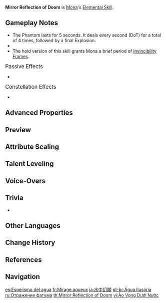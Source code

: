 {{Talent Infobox
|image         = Talent Mirror Reflection of Doom.png
|character     = Mona
|type          = Elemental Skill
|info          = Creates an illusory Phantom of Fate from coalesced waterspouts.<br /><br />'''Phantom'''<br />Has the following special properties:<ul><li>Continuously taunts nearby opponents, attracting their fire.</li><li>Continuously deals {{Color|Hydro DMG}} to nearby opponents.</li><li>When its duration expires, the Phantom explodes, dealing {{Color|[[AoE]] Hydro DMG}}.</li></ul><br />'''Hold'''<br />Utilizes water currents to move backwards swiftly before conjuring a Phantom.<br /><br />Only one Phantom created by Mirror Reflection of Doom can exist at any time.
|utility1      = Taunting
|utility2      = AoE
|utility3      = Effects Retained Character Fallen
|particles     = 3
|CD            = 12s
|duration      = 5s
|attr1         = DoT
|value1        = 32.0-68%
|attr2         = Explosion DMG
|value2        = 133-282%
|scale_att1    = ATK
}}
{{Description|Skilled astrologers have always dreamed of using a phantom facsimile of themselves to ward off imminent ill fate, but Mona must be the first to make such a mockery of it in all of Teyvat.}}
'''Mirror Reflection of Doom''' is [[Mona]]'s [[Elemental Skill]].

==Gameplay Notes==
* The Phantom lasts for 5 seconds. It deals {{Color|Hydro DMG}} every second (DoT) for a total of 4 times, followed by a final {{Color|AoE Hydro DMG}} Explosion.
* {{TalentNote|particles|the Phantom Explosion|3.33}}
* The hold version of this skill grants Mona a brief period of [[Invincibility Frames]].

;<big>Passive Effects</big>
* {{TalentNote|character=Mona|talent=Mirror Reflection of Doom|ascension|2|"Come 'n' Get Me, Hag!"}}

;<big>Constellation Effects</big>
* {{TalentNote|constellation|5|Mockery of Fortuna}}

==Advanced Properties==
{{Advanced Properties
|title   = DoT
|gu      = 1U
|icdtag  = Elemental Skill
|icdtype = 2.5s/3 Hits
|poise   = 40
|impulse = 2

|title2   = Explosion DMG
|gu2      = 1U
|icdtag2  = none
|poise2   = 150
|impulse2 = 3
}}

==Preview==
{{Preview
|file1=Mirror Reflection of Doom Press Preview
|caption1=Press

|file2=Mirror Reflection of Doom Hold Preview
|caption2=Hold

|file3=Mona Hold E I-Frame
|caption3=Hold Invincibility Frame
}}
{{clr}}

==Attribute Scaling==
{{Talent Scaling
|talentType=Elemental Skill
|levels=14
|order=dot,explosiondmg,cd
|titles=DoT (%),Explosion DMG (%),CD
|dot_1=32.00
|dot_2=34.40
|dot_3=36.80
|dot_4=40.00
|dot_5=42.40
|dot_6=44.80
|dot_7=48.00
|dot_8=51.20
|dot_9=54.40
|dot_10=57.60
|dot_11=60.80
|dot_12=64.00
|dot_13=68.00
|dot_14=72.00

|explosiondmg_1=132.80
|explosiondmg_2=142.76
|explosiondmg_3=152.72
|explosiondmg_4=166.00
|explosiondmg_5=175.96
|explosiondmg_6=185.92
|explosiondmg_7=199.20
|explosiondmg_8=212.48
|explosiondmg_9=225.76
|explosiondmg_10=239.04
|explosiondmg_11=252.32
|explosiondmg_12=265.60
|explosiondmg_13=282.20
|explosiondmg_14=298.80

|cd=12s
}}

==Talent Leveling==
{{Talent Upgrade|Mona}}

==Voice-Overs==
{{Talent VO}}

==Trivia==
* {{TalentNote|clap}}

==Other Languages==
{{Other Languages
|en      = Mirror Reflection of Doom
|zhs     = 水中幻愿
|zhs_rm  = Shuǐ Zhōng Huàn Yuàn
|zht     = 水中幻願
|zht_rm  = Shuǐ Zhōng Huàn Yuàn
|zh_tl   = 
|ja      = 水中幻願
|ja_rm   = Suichuu Gengan<ref>{{Ref/VO|Mona|元素スキル|ja|note=Elemental Skill}}</ref>
|ja_tl   = Underwater Phantasm Wish
|ko      = 수중 환원
|ko_rm   = Sujung Hwanwon
|ko_tl   = Wish Underwater Illusion
|es      = Espejismo del agua
|es_tl   = Mirage of Water
|fr      = Mirage aqueux
|fr_tl   = Aqueous Mirage
|ru      = Отражение фатума
|ru_tl   = Reflection of Fate
|th      = Mirror Reflection of Doom
|vi      = Ảo Vọng Dưới Nước
|vi_tl   = Underwater Illusion
|de      = Trugbilder im Wasser
|de_tl   = Phantasm in the Water
|id      = Mirror Reflection of Doom
|pt      = Águas da Ilusão
|pt_tl   = Waters of Illusion
|tr      = Kıyamet Yansıması
|tr_tl   = 
|it      = Condanna riflessa
|it_tl   = Reflected Doom
}}

==Change History==
{{Change History|1.0}}

==References==
{{Reflist}}

==Navigation==
{{Talent Navbox|Mona}}

[[es:Espejismo del agua]]
[[fr:Mirage aqueux]]
[[ja:水中幻願]]
[[pt-br:Água Ilusória]]
[[ru:Отражение фатума]]
[[th:Mirror Reflection of Doom]]
[[vi:Ảo Vọng Dưới Nước]]